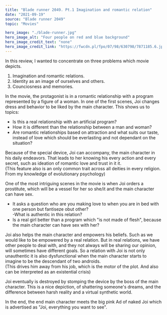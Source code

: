 ---
title: "Blade runner 2049. Pt.1 Imagination and romantic relation"
date: "2021-09-19"
source: "Blade runner 2049"
topic: "Movies"

hero_image: "./blade-runner.jpg"
hero_image_alt: "Four people on red and blue background"
hero_image_credit_text: "none"
hero_image_credit_link: "https://fwcdn.pl/fpo/07/98/630798/7871185.6.jpg"
---
In this review, I wanted to concentrate on three problems which movie 
depicts. 
1. Imagination and romantic relations.
2. Identity as an image of ourselves and others.
3. Counciosness and memories.

In the movie, the protagonist is in a romantic relationship with a program represented
by a figure of a woman. In one of the first scenes, Joi changes dress and
behavior to be liked by the main character. This shows us to topics:<br/> 
- Is this a real relationship with an artificial program?<br/> 
- How it is different than the relationship between a man and woman? <br/> 
- Are romantic relationships based on attraction and what suits our taste,
instead of love which should be everlasting and not dependant on the situation?

Because of the special device, Joi can accompany, the main character in his daily
endeavors. That leads to her knowing his every action and every secret, 
such as ideation of romantic love and trust in it it.<br/> 
(This feature also is an only common trait across all deities in every religion. 
From my knowledge of evolutionary psychology)

One of the most intriguing scenes in the movie is when Joi orders a prostitute,
which will be a vessel for her so she/it and the main character can have sex.<br/> 
- It asks a question who are you making love to when you are in bed with one person
but fantiseze obut other?<br/> 
-What is authentic in this relation?<br/> 
- Is a real girl better than a program which "is not made of flesh",
because the main character can have sex with her?

Joi also helps the main character and empowers his beliefs. Such as we would like
to be empowered by a real relation. But in real relations, we have other people to deal with, 
and they not always will be sharing our opinion, will sometimes
have different goals. So a relation with Joi is not only unauthentic it is also
dysfunctional when the main character starts to imagine to be the descendant
of two androids.<br/> 
(This drives him away from his job, which is the motor of the plot. And also can be 
interpreted as an existential crisis)

Joi eventually is destroyed by stomping the device by the boss of the main character.
This is a nice depiction, of shattering someone's dreams, and the difference between
harsh reality and a virtual synthetic world. 

In the end, the end main character meets the big pink Ad of naked Joi which is
advertised as "Joi, everything you want to see".
